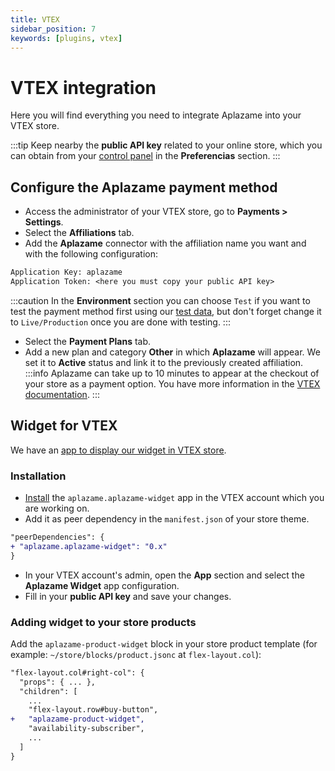 ```yaml
---
title: VTEX
sidebar_position: 7
keywords: [plugins, vtex]
---
```

# VTEX integration
Here you will find everything you need to integrate Aplazame into your VTEX store.

:::tip
  Keep nearby the **public API key** related to your online store, which you can obtain from your [control panel](https://vendors.aplazame.com/) in the **Preferencias** section.
:::

## Configure the Aplazame payment method
- Access the administrator of your VTEX store, go to **Payments > Settings**.
- Select the **Affiliations** tab.
- Add the **Aplazame** connector with the affiliation name you want and with the following configuration:
```diff
Application Key: aplazame
Application Token: <here you must copy your public API key>
```
:::caution
  In the **Environment** section you can choose `Test` if you want to test the payment method first using our [test data](../../api/test-environment/test-data/), but don't forget change it to `Live/Production` once you are done with testing.
:::

- Select the **Payment Plans** tab.
- Add a new plan and category **Other** in which **Aplazame** will appear. We set it to **Active** status and link it to the previously created affiliation.
:::info
  Aplazame can take up to 10 minutes to appear at the checkout of your store as a payment option. You have more information in the [VTEX documentation](https://help.vtex.com/en/tutorial/configurar-pago-con-aplazame--3v2uLgnOZ1dSE9AnhpDt3s).
:::

## Widget for VTEX
We have an [app to display our widget in VTEX store](https://github.com/aplazame/vtex-widget-app).

### Installation
- [Install](https://vtex.io/docs/recipes/development/installing-an-app/) the `aplazame.aplazame-widget` app in the VTEX account which you are working on.
- Add it as peer dependency in the `manifest.json` of your store theme.
```diff
"peerDependencies": {
+ "aplazame.aplazame-widget": "0.x"
}
```
- In your VTEX account's admin, open the **App** section and select the **Aplazame Widget** app configuration.
- Fill in your **public API key** and save your changes.

### Adding widget to your store products
Add the `aplazame-product-widget` block in your store product template (for example: `~/store/blocks/product.jsonc` at `flex-layout.col`):
```diff
"flex-layout.col#right-col": {
  "props": { ... },
  "children": [
    ...
    "flex-layout.row#buy-button",
+   "aplazame-product-widget",
    "availability-subscriber",
    ...
  ]
}
```
